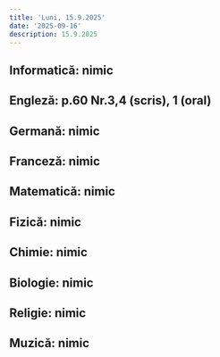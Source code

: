 ```yaml
---
title: 'Luni, 15.9.2025'
date: '2025-09-16'
description: 15.9.2025
---
```

## Informatică: nimic

## Engleză: p.60 Nr.3,4 (scris), 1 (oral)

## Germană: nimic

## Franceză: nimic

## Matematică: nimic

## Fizică: nimic

## Chimie: nimic

## Biologie: nimic

## Religie: nimic

## Muzică: nimic
